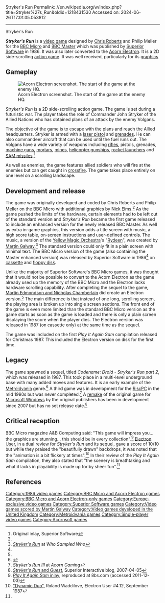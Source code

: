 Stryker's Run
Permalink: //en.wikipedia.org/w/index.php?title=Stryker%27s_Run&oldid=1218431530
Accessed on: 2024-06-26T17:01:05.053812



------
Stryker's Run
{{Infobox video game
|title = Stryker's Run
|image = StrykersRun-cover.png
|caption = BBC Micro cover art
|developer = [[Chris Roberts (video game developer)|Chris Roberts]] <br> Philip Meller <br> Nick Elms<ref name="moby">[http://www.mobygames.com/game/bbc-micro_/strykers-run/credits ''Stryker's Run''] at MobyGames</ref> <br> [[Reflections Interactive|Martin Edmondson and Nicholas Chamberlain]]<ref name="profile">[http://www.stairwaytohell.com/authors/edmondsonchamberlain/PRO-EdmondsonChamberlain.html Profile], A&B Computing, October 1988</ref>
|publisher = [[Superior Software]]/[[Acornsoft]]
|designer = Chris Roberts <br> Philip Meller
|released = '''BBC Micro:'''{{vgrelease|EU|1986<ref name="moby"/>}} '''Acorn Electron:'''{{vgrelease|EU|1987}}
|genre = [[Action game|Action]]
|modes = [[Single-player video game|Single-player]]
|platforms = [[Acorn Electron]], [[BBC Micro]]<ref name="moby"/>
}}

'''''Stryker's Run''''' is a [[video game]] designed by [[Chris Roberts (video game developer)|Chris Roberts]] and Philip Meller for the [[BBC Micro]] and [[BBC Master]] which was published by [[Superior Software]] in 1986. It was also later converted to the [[Acorn Electron]]. It is a 2D side-scrolling [[action game]]. It was well received, particularly for its [[Video game graphics|graphics]].

==Gameplay==
[[Image:StrykersRun-electron.png|thumb|left|Acorn Electron screenshot. The start of the game at the enemy HQ.]]

''Stryker's Run'' is a 2D side-scrolling action game. The game is set during a futuristic war. The player takes the role of Commander John Stryker of the Allied Nations who has obtained plans of an attack by the enemy Volgans.

The objective of the game is to escape with the plans and reach the Allied headquarters. Stryker is armed with a [[Raygun|laser pistol]] and [[grenade]]s. He can also commandeer aircraft that can be used until the fuel runs out. The Volgans have a wide variety of weapons including [[rifle]]s, pistols, grenades, [[machine gun]]s, [[Mortar (weapon)|mortars]], [[Land mine|mines]], [[Armed helicopter|helicopter gunships]], [[rocket launcher]]s and [[Surface-to-air missile|SAM missiles]].<ref>Original inlay, Superior Software</ref>

As well as enemies, the game features allied soldiers who will fire at the enemies but can get caught in [[Crossfire#"Caught in the crossfire"|crossfire]]. The game takes place entirely on one level on a scrolling landscape.

==Development and release==
The game was originally developed and coded by Chris Roberts and Philip Meller on the BBC Micro with additional graphics by Nick Elms.<ref name="moby"/> As the game pushed the limits of the hardware, certain elements had to be left out of the standard version and ''Stryker's Run'' became the first game released to include an enhanced version for the newly released BBC Master. As well as extra in-game graphics, this version adds a title screen with music, a high score table, on-screen instructions and user-defined controls. The music, a version of the [[Yellow Magic Orchestra]]'s "[[Solid State Survivor|Rydeen]]", was created by [[Martin Galway]].<ref name="sampled">[http://www.whosampled.com/cover/view/105713/Martin%20Galway-Stryker's%20Run_Yellow%20Magic%20Orchestra-Rydeen/ ''Stryker's Run''] at ''Who Sampled Who''</ref> The standard version could only fit in a plain screen with minimal text. The BBC Micro version of the game (also containing the Master enhanced version) was released by Superior Software in 1986<ref name="moby"/> on [[Compact Cassette|cassette]] and [[floppy disk]].

Unlike the majority of Superior Software's BBC Micro games, it was thought that it would not be possible to convert to the Acorn Electron as the game already used up the memory of the BBC Micro and the Electron lacks hardware scrolling capability. After completing the sequel to the game, [[Reflections Interactive|Martin Edmondson and Nicholas Chamberlain]] did create an Electron version.<ref name="profile"/> The main difference is that instead of one long, scrolling screen, the playing area is broken up into single screen sections. The front end of the game is even more limited than the standard BBC Micro version as the game starts as soon as the game is loaded and there is only a plain screen displaying the score when the player dies. The Electron version was released in 1987 (on cassette only) at the same time as the sequel.

The game was included on the first ''Play It Again Sam'' compilation released for Christmas 1987. This included the Electron version on disk for the first time.

==Legacy==
The game spawned a sequel, titled ''Codename: Droid - Stryker's Run part 2'', which was released in 1987. This took place in a multi-level underground base with many added moves and features. It is an early example of the [[Metroidvania]] genre.<ref name="Szczepaniak 148–53">{{cite news|last=Szczepaniak |first=John |title=Backtracking: The History of Metroidvania|work=[[GamesTM]]|issue=116|publisher=[[Imagine Publishing]]|pages=148–53}}</ref> A third game was in development for the [[RiscPC]] in the mid 1990s but was never completed.<ref name="strykers run 3">[http://www.acorn-gaming.org.uk/index.php3?p=Features/Old/Previews/SR3 ''Stryker's Run III''] at ''Acorn Gaming''</ref> A [[Video game remake|remake]] of the original game for [[Microsoft Windows]] by the original publishers has been in development since 2007 but has no set release date.<ref name="interactive">[http://superiorinteractive.blogspot.com/2007/04/strykers-run-and-quest.html ''Stryker's Run'' and ''Quest''], Superior Interactive blog, 2007-04-05</ref>

==Critical reception==
BBC Micro magazine A&B Computing said: "This game will impress you... the graphics are stunning... this should be in every collection".<ref name="PIAS">[http://8bs.com/elecgame/play_it_again_sam.htm ''Play It Again Sam'' inlay], reproduced at 8bs.com (accessed 2011-12-03)</ref>
[[Electron User]], in a dual review for ''Stryker's Run'' and its sequel, gave a score of 10/10 but while they praised the "beautifully drawn" backdrops, it was noted that the "animation is a bit flickery at times".<ref name="electron user">[http://8bs.com/elecgame/strykers_run.htm "Dynamic Duo"], Roland Waddilove, Electron User #4.12, September 1987</ref> In their review of the ''Play It Again Sam'' compilation, they also stated that "the scenery is breathtaking and what it lacks in playability is made up for by sheer fun".<ref name="PIAS"/>

==References==
{{reflist}}

{{Superior Software}}
{{Ubisoft Reflections}}

[[Category:1986 video games]]
[[Category:BBC Micro and Acorn Electron games]]
[[Category:BBC Micro and Acorn Electron-only games]]
[[Category:Europe-exclusive video games]]
[[Category:Superior Software games]]
[[Category:Video games scored by Martin Galway]]
[[Category:Video games developed in the United Kingdom]]
[[Category:Metroidvania games]]
[[Category:Single-player video games]]
[[Category:Acornsoft games]]